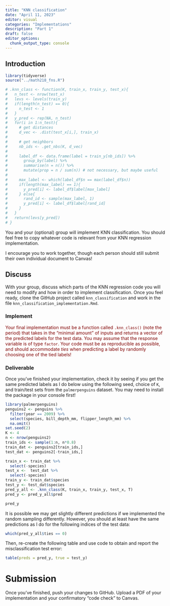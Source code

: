 ```yaml
---
title: "KNN classification"
date: "April 11, 2023"
editor: visual
categories: "Implementations"
description: "Part 1"
draft: false
editor_options: 
  chunk_output_type: console
---
```


## Introduction

```r
library(tidyverse)
source("../math218_fns.R")

# .knn_class <- function(K, train_x, train_y, test_x){
#   n_test <- nrow(test_x)
#   levs <- levels(train_y)
#   if(length(n_test) == 0){
#     n_test <- 1
#   }
#   y_pred <- rep(NA, n_test)
#   for(i in 1:n_test){
#     # get distances
#     d_vec <- .dist(test_x[i,], train_x)
#     
#     # get neighbors
#     nb_ids <- .get_nbs(K, d_vec)
#     
#     label_df <- data.frame(label = train_y[nb_ids]) %>%
#       group_by(label) %>% 
#       summarise(n = n()) %>%
#       mutate(prop = n / sum(n)) # not necessary, but maybe useful
#     
#     max_label <- which(label_df$n == max(label_df$n))
#     if(length(max_label) == 1){
#       y_pred[i] <- label_df$label[max_label]
#     } else{
#       rand_id <- sample(max_label, 1)
#       y_pred[i] <- label_df$label[rand_id]
#     }
#   }
#   return(levs[y_pred])
# }


```

You and your (optional) group will implement KNN classification. You should feel free to copy whatever code is relevant from your KNN regression implementation.

I encourage you to work together, though each person should still submit their own individual document to Canvas!

## Discuss

With your group, discuss which parts of the KNN regression code you will need to modify and how in order to implement classification. Once you feel ready, clone the GitHub project called `knn_classification` and work in the file `knn_classification_implementation.Rmd`.

### Implement

::: {style="color: maroon"}
Your final implementation must be a function called `.knn_class()` (note the period) that takes in the "minimal amount" of inputs and returns a vector of the predicted labels for the test data. You may assume that the response variable is of type `factor`. Your code must be as reproducible as possible, and should accommodate *ties* when predicting a label by randomly choosing one of the tied labels!
:::

### Deliverable

Once you've finished your implementation, check it by seeing if you get the same predicted labels as I do below using the following seed, choice of `K`, and train/test sets from the `palmerpenguins` dataset. You may need to install the package in your console first!

```r
library(palmerpenguins)
penguins2 <- penguins %>%
  filter(year == 2009) %>%
  select(species, bill_depth_mm, flipper_length_mm) %>%
  na.omit() 
set.seed(2)
K <- 4
n <- nrow(penguins2)
train_ids <- sample(1:n, n*0.8)
train_dat <- penguins2[train_ids,]
test_dat <- penguins2[-train_ids,]
```


```r
train_x <- train_dat %>%
  select(-species)
test_x <-  test_dat %>%
  select(-species)
train_y <- train_dat$species
test_y <- test_dat$species
pred_y_all <- .knn_class(K, train_x, train_y, test_x, T)
pred_y <- pred_y_all$pred
```

```r
pred_y
```

::: callout-note
It is possible we may get slightly different predictions if we implemented the random sampling differently. However, you should at least have the same predictions as I do for the following indices of the test data:

```r
which(pred_y_all$ties == 0)
```
:::


Then, re-create the following table and use code to obtain and report the misclassification test error:

```r
table(preds = pred_y, true = test_y)
```

# Submission

Once you've finished, push your changes to GitHub. Upload a PDF of your implementation and your confirmatory "code check" to Canvas.
